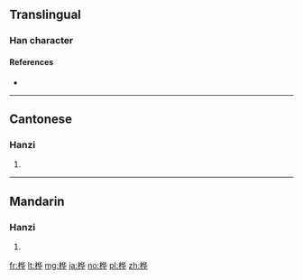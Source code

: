 {{also|樺}}
==Translingual==

===Han character===
{{Han char|rn=75|rad=木|as=06|sn=10|four=|canj=DOPJ|ids=⿱[[木]]⿰[[化]][[十]]}}

====References====
* {{Han ref|kx=0526.211|hdz=21201.050|uh=6866|ud=26726}}

----

==Cantonese==

===Hanzi===
{{yue-hanzi|jyut=|y=wa6|tra=樺}}

# {{defn|lang=yue|sort=木06}}

----

==Mandarin==

===Hanzi===
{{cmn-hanzi|tra=樺|pin=[[huà]] ([[hua4]])|wg=hua<sup>4</sup>}}

# {{defn|lang=cmn|sort=木06}}

[[fr:桦]]
[[lt:桦]]
[[mg:桦]]
[[ja:桦]]
[[no:桦]]
[[pl:桦]]
[[zh:桦]]